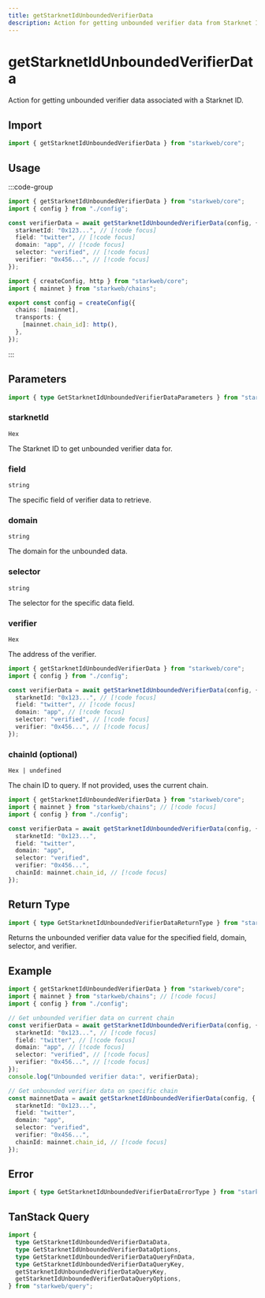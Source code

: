 ```yaml
---
title: getStarknetIdUnboundedVerifierData
description: Action for getting unbounded verifier data from Starknet ID
---
```


# getStarknetIdUnboundedVerifierData

Action for getting unbounded verifier data associated with a Starknet ID.

## Import

```ts
import { getStarknetIdUnboundedVerifierData } from "starkweb/core";
```

## Usage

:::code-group

```ts [index.ts]
import { getStarknetIdUnboundedVerifierData } from "starkweb/core";
import { config } from "./config";

const verifierData = await getStarknetIdUnboundedVerifierData(config, {
  starknetId: "0x123...", // [!code focus]
  field: "twitter", // [!code focus]
  domain: "app", // [!code focus]
  selector: "verified", // [!code focus]
  verifier: "0x456...", // [!code focus]
});
```

```ts [config.ts]
import { createConfig, http } from "starkweb/core";
import { mainnet } from "starkweb/chains";

export const config = createConfig({
  chains: [mainnet],
  transports: {
    [mainnet.chain_id]: http(),
  },
});
```

:::

## Parameters

```ts
import { type GetStarknetIdUnboundedVerifierDataParameters } from "starkweb/core";
```

### starknetId

`Hex`

The Starknet ID to get unbounded verifier data for.

### field

`string`

The specific field of verifier data to retrieve.

### domain

`string`

The domain for the unbounded data.

### selector

`string`

The selector for the specific data field.

### verifier

`Hex`

The address of the verifier.

```ts [index.ts]
import { getStarknetIdUnboundedVerifierData } from "starkweb/core";
import { config } from "./config";

const verifierData = await getStarknetIdUnboundedVerifierData(config, {
  starknetId: "0x123...", // [!code focus]
  field: "twitter", // [!code focus]
  domain: "app", // [!code focus]
  selector: "verified", // [!code focus]
  verifier: "0x456...", // [!code focus]
});
```

### chainId (optional)

`Hex | undefined`

The chain ID to query. If not provided, uses the current chain.

```ts [index.ts]
import { getStarknetIdUnboundedVerifierData } from "starkweb/core";
import { mainnet } from "starkweb/chains"; // [!code focus]
import { config } from "./config";

const verifierData = await getStarknetIdUnboundedVerifierData(config, {
  starknetId: "0x123...",
  field: "twitter",
  domain: "app",
  selector: "verified",
  verifier: "0x456...",
  chainId: mainnet.chain_id, // [!code focus]
});
```

## Return Type

```ts
import { type GetStarknetIdUnboundedVerifierDataReturnType } from "starkweb/core";
```

Returns the unbounded verifier data value for the specified field, domain, selector, and verifier.

## Example

```ts [example.ts]
import { getStarknetIdUnboundedVerifierData } from "starkweb/core";
import { mainnet } from "starkweb/chains"; // [!code focus]
import { config } from "./config";

// Get unbounded verifier data on current chain
const verifierData = await getStarknetIdUnboundedVerifierData(config, {
  starknetId: "0x123...", // [!code focus]
  field: "twitter", // [!code focus]
  domain: "app", // [!code focus]
  selector: "verified", // [!code focus]
  verifier: "0x456...", // [!code focus]
});
console.log("Unbounded verifier data:", verifierData);

// Get unbounded verifier data on specific chain
const mainnetData = await getStarknetIdUnboundedVerifierData(config, {
  starknetId: "0x123...",
  field: "twitter",
  domain: "app",
  selector: "verified",
  verifier: "0x456...",
  chainId: mainnet.chain_id, // [!code focus]
});
```

## Error

```ts
import { type GetStarknetIdUnboundedVerifierDataErrorType } from "starkweb/core";
``` 

## TanStack Query

```ts
import {
  type GetStarknetIdUnboundedVerifierDataData,
  type GetStarknetIdUnboundedVerifierDataOptions,
  type GetStarknetIdUnboundedVerifierDataQueryFnData,
  type GetStarknetIdUnboundedVerifierDataQueryKey,
  getStarknetIdUnboundedVerifierDataQueryKey,
  getStarknetIdUnboundedVerifierDataQueryOptions,
} from "starkweb/query";
```
